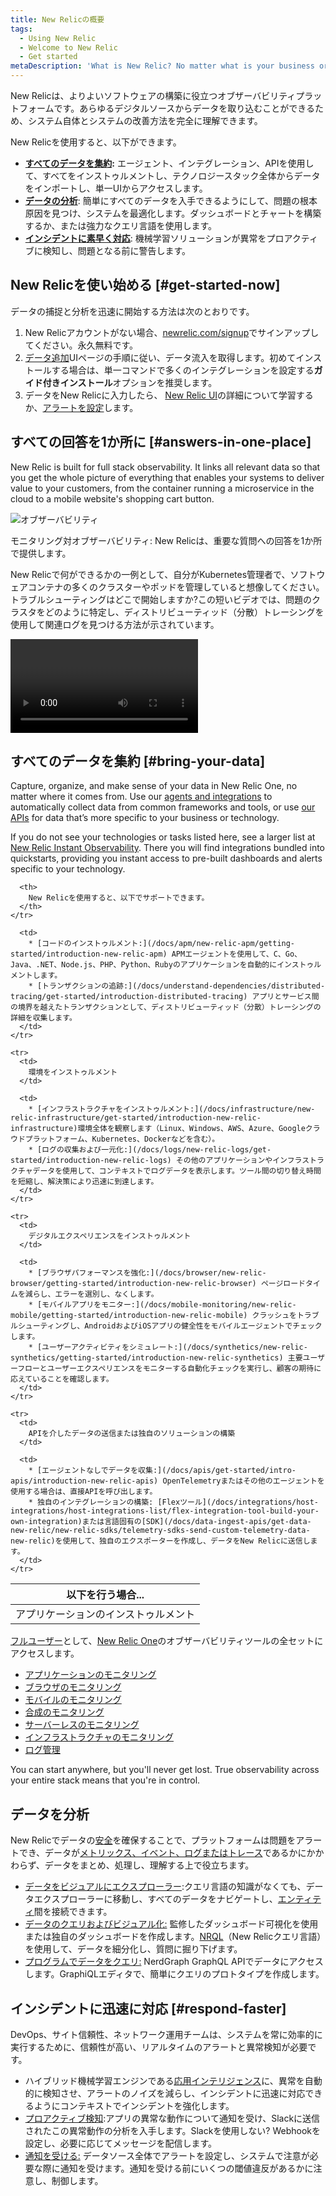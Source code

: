 ```yaml
---
title: New Relicの概要
tags:
  - Using New Relic
  - Welcome to New Relic
  - Get started
metaDescription: 'What is New Relic? No matter what is your business or role, learn how to make the most of our suite of digital intelligence products.'
---
```


New Relicは、よりよいソフトウェアの構築に役立つオブザーバビリティプラットフォームです。あらゆるデジタルソースからデータを取り込むことができるため、システム自体とシステムの改善方法を完全に理解できます。

New Relicを使用すると、以下ができます。

* **[すべてのデータを集約](#bring-your-data):** エージェント、インテグレーション、APIを使用して、すべてをインストゥルメントし、テクノロジースタック全体からデータをインポートし、単一UIからアクセスします。
* [**データの分析**](#analyze-your-data): 簡単にすべてのデータを入手できるようにして、問題の根本原因を見つけ、システムを最適化します。ダッシュボードとチャートを構築するか、または強力なクエリ言語を使用します。
* **[インシデントに素早く対応](#respond-faster)**: 機械学習ソリューションが異常をプロアクティブに検知し、問題となる前に警告します。

## New Relicを使い始める [#get-started-now]

データの捕捉と分析を迅速に開始する方法は次のとおりです。

1. New Relicアカウントがない場合、[newrelic.com/signup](https://newrelic.com/signup)でサインアップしてください。永久無料です。
2. [データ追加](https://one.newrelic.com/launcher/nr1-core.settings?pane=eyJuZXJkbGV0SWQiOiJ0dWNzb24ucGxnLWluc3RydW1lbnQtZXZlcnl0aGluZyJ9)UIページの手順に従い、データ流入を取得します。初めてインストールする場合は、単一コマンドで多くのインテグレーションを設定する**ガイド付きインストール**オプションを推奨します。
3. データをNew Relicに入力したら、 [New Relic UI](/docs/new-relic-one/use-new-relic-one/get-started/introduction-new-relic-one)の詳細について学習するか、[アラートを設定](/docs/alerts-applied-intelligence/new-relic-alerts/get-started/introduction-alerts/)します。

## すべての回答を1か所に [#answers-in-one-place]

New Relic is built for full stack observability. It links all relevant data so that you get the whole picture of everything that enables your systems to deliver value to your customers, from the container running a microservice in the cloud to a mobile website's shopping cart button.

![オブザーバビリティ](./images/observability.png "オブザーバビリティ")

<figcaption>
  モニタリング対オブザーバビリティ: New Relicは、重要な質問への回答を1か所で提供します。
</figcaption>

New Relicで何ができるかの一例として、自分がKubernetes管理者で、ソフトウェアコンテナの多くのクラスターやポッドを管理していると想像してください。トラブルシューティングはどこで開始しますか?この短いビデオでは、問題のクラスタをどのように特定し、ディストリビューティッド（分散）トレーシングを使用して関連ログを見つける方法が示されています。

<Video
  type="wistia"
  id="hytv3kad74"
/>

## すべてのデータを集約 [#bring-your-data]

Capture, organize, and make sense of your data in New Relic One, no matter where it comes from. Use our [agents and integrations](/docs/integrations/intro-integrations/get-started/introduction-new-relic-integrations) to automatically collect data from common frameworks and tools, or use [our APIs](/docs/apis/get-started/intro-apis/introduction-new-relic-apis) for data that’s more specific to your business or technology.

If you do not see your technologies or tasks listed here, see a larger list at [New Relic Instant Observability](https://newrelic.com/instant-observability/). There you will find integrations bundled into quickstarts, providing you instant access to pre-built dashboards and alerts specific to your technology.

<table>
  <thead>
    <tr>
      <th style={{ width: "200px" }}>
        以下を行う場合...
      </th>

      <th>
        New Relicを使用すると、以下でサポートできます。
      </th>
    </tr>
  </thead>

  <tbody>
    <tr>
      <td>
        アプリケーションのインストゥルメント
      </td>

      <td>
        * [コードのインストゥルメント:](/docs/apm/new-relic-apm/getting-started/introduction-new-relic-apm) APMエージェントを使用して、C、Go、Java、.NET、Node.js、PHP、Python、Rubyのアプリケーションを自動的にインストゥルメントします。
        * [トランザクションの追跡:](/docs/understand-dependencies/distributed-tracing/get-started/introduction-distributed-tracing) アプリとサービス間の境界を越えたトランザクションとして、ディストリビューティッド（分散）トレーシングの詳細を収集します。
      </td>
    </tr>

    <tr>
      <td>
        環境をインストゥルメント
      </td>

      <td>
        * [インフラストラクチャをインストゥルメント:](/docs/infrastructure/new-relic-infrastructure/get-started/introduction-new-relic-infrastructure)環境全体を観察します（Linux、Windows、AWS、Azure、Googleクラウドプラットフォーム、Kubernetes、Dockerなどを含む）。
        * [ログの収集および一元化:](/docs/logs/new-relic-logs/get-started/introduction-new-relic-logs) その他のアプリケーションやインフラストラクチャデータを使用して、コンテキストでログデータを表示します。ツール間の切り替え時間を短縮し、解決策により迅速に到達します。
      </td>
    </tr>

    <tr>
      <td>
        デジタルエクスペリエンスをインストゥルメント
      </td>

      <td>
        * [ブラウザパフォーマンスを強化:](/docs/browser/new-relic-browser/getting-started/introduction-new-relic-browser) ページロードタイムを減らし、エラーを選別し、なくします。
        * [モバイルアプリをモニター:](/docs/mobile-monitoring/new-relic-mobile/getting-started/introduction-new-relic-mobile) クラッシュをトラブルシューティングし、AndroidおよびiOSアプリの健全性をモバイルエージェントでチェックします。
        * [ユーザーアクティビティをシミュレート:](/docs/synthetics/new-relic-synthetics/getting-started/introduction-new-relic-synthetics) 主要ユーザーフローとユーザーエクスペリエンスをモニターする自動化チェックを実行し、顧客の期待に応えていることを確認します。
      </td>
    </tr>

    <tr>
      <td>
        APIを介したデータの送信または独自のソリューションの構築
      </td>

      <td>
        * [エージェントなしでデータを収集:](/docs/apis/get-started/intro-apis/introduction-new-relic-apis) OpenTelemetryまたはその他のエージェントを使用する場合は、直接APIを呼び出します。
        * 独自のインテグレーションの構築: [Flexツール](/docs/integrations/host-integrations/host-integrations-list/flex-integration-tool-build-your-own-integration)または言語固有の[SDK](/docs/data-ingest-apis/get-data-new-relic/new-relic-sdks/telemetry-sdks-send-custom-telemetry-data-new-relic)を使用して、独自のエクスポーターを作成し、データをNew Relicに送信します。
      </td>
    </tr>
  </tbody>
</table>

[フルユーザー](/docs/users-roles#user-type)として、[New Relic One](/docs/new-relic-one/use-new-relic-one/get-started/introduction-new-relic-one)のオブザーバビリティツールの全セットにアクセスします。

* [アプリケーションのモニタリング](/docs/apm)
* [ブラウザのモニタリング](/docs/browser)
* [モバイルのモニタリング](/docs/mobile-monitoring)
* [合成のモニタリング](/docs/synthetics)
* [サーバーレスのモニタリング](/docs/serverless-function-monitoring)
* [インフラストラクチャのモニタリング](/docs/infrastructure)
* [ログ管理](/docs/logs)

You can start anywhere, but you'll never get lost. True observability across your entire stack means that you're in control.

## データを分析

New Relicでデータの[安全](/docs/security/new-relic-security/compliance/data-encryption)を確保することで、プラットフォームは問題をアラートでき、データが[メトリックス、イベント、ログまたはトレース](https://newrelic.com/platform/telemetry-data-101/ "新しいウィンドウにリンクが開きます。")であるかにかかわらず、データをまとめ、処理し、理解する上で役立ちます。

* [データをビジュアルにエクスプローラー](/docs/query-your-data/explore-query-data/data-explorer/introduction-data-explorer):クエリ言語の知識がなくても、データエクスプローラーに移動し、すべてのデータをナビゲートし、[エンティティ](/docs/new-relic-one/use-new-relic-one/core-concepts/what-entity-new-relic)間を接続できます。
* [データのクエリおよびビジュアル化:](/docs/chart-builder/use-chart-builder/get-started/introduction-chart-builder) 監修したダッシュボード可視化を使用または独自のダッシュボードを作成します。[NRQL](/docs/query-data/nrql-new-relic-query-language/getting-started/introduction-nrql)（New Relicクエリ言語）を使用して、データを細分化し、質問に掘り下げます。
* [プログラムでデータをクエリ:](/docs/apis/nerdgraph/get-started/introduction-new-relic-nerdgraph) NerdGraph GraphQL APIでデータにアクセスします。GraphiQLエディタで、簡単にクエリのプロトタイプを作成します。

## インシデントに迅速に対応 [#respond-faster]

DevOps、サイト信頼性、ネットワーク運用チームは、システムを常に効率的に実行するために、信頼性が高い、リアルタイムのアラートと異常検知が必要です。

* ハイブリッド機械学習エンジンである[応用インテリジェンス](/docs/new-relic-one/use-new-relic-one/new-relic-ai/introduction-new-relic-ai)に、異常を自動的に検知させ、アラートのノイズを減らし、インシデントに迅速に対応できるようにコンテキストでインシデントを強化します。
* [プロアクティブ検知](/docs/new-relic-one/use-new-relic-one/new-relic-ai/proactive-detection-new-relic-ai):アプリの異常な動作について通知を受け、Slackに送信されたこの異常動作の分析を入手します。Slackを使用しない? Webhookを設定し、必要に応じてメッセージを配信します。
* [通知を受ける:](/docs/alerts/new-relic-alerts/getting-started/introduction-new-relic-alerts) データソース全体でアラートを設定し、システムで注意が必要な際に通知を受けます。通知を受ける前にいくつの閾値違反があるかに注意し、制御します。